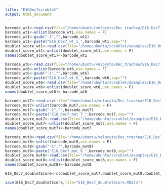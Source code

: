 ```yaml
---
title: "E16Dec7scrublet"
output: html_document
---
```

```r
barcode_wt1<-read.csv(file="/home/ubuntu/velocyto/Dec_trachea/E16_Dec7_combined_v3/E16_Dec7_wt_1/outs/filtered_gene_bc_matrices/mm10.1.2.0/barcodes.tsv",header=F,sep="\t",stringsAsFactors = F)
barcode_wt1<-unlist(barcode_wt1,use.names = F)
barcode_wt1<-gsub("-1","",barcode_wt1)
barcode_wt1<-paste("E16_Dec7_wt_1_",barcode_wt1,sep="")
doublet_score_wt1<-read.csv(file="/home/ubuntu/scrublet/examples/E16_Dec7_wt1_doubletScore.csv",header=F,sep=",",stringsAsFactors = F)
doublet_score_wt1<-unlist(doublet_score_wt1,use.names = F)
names(doublet_score_wt1)<-barcode_wt1
```
```r
barcode_wt6<-read.csv(file="/home/ubuntu/velocyto/Dec_trachea/E16_Dec7_combined_v3/E16_Dec7_wt_6/outs/filtered_gene_bc_matrices/mm10.1.2.0/barcodes.tsv",header=F,sep="\t",stringsAsFactors = F)
barcode_wt6<-unlist(barcode_wt6,use.names = F)
barcode_wt6<-gsub("-1","",barcode_wt6)
barcode_wt6<-paste("E16_Dec7_wt_6_",barcode_wt6,sep="")
doublet_score_wt6<-read.csv(file="/home/ubuntu/scrublet/examples/E16_Dec7_wt6_doubletScore.csv",header=F,sep=",",stringsAsFactors = F)
doublet_score_wt6<-unlist(doublet_score_wt6,use.names = F)
names(doublet_score_wt6)<-barcode_wt6
```
```r
barcode_mut7<-read.csv(file="/home/ubuntu/velocyto/Dec_trachea/E16_Dec7_combined_v3/E16_Dec7_mut_7/outs/filtered_gene_bc_matrices/mm10.1.2.0/barcodes.tsv",header=F,sep="\t",stringsAsFactors = F)
barcode_mut7<-unlist(barcode_mut7,use.names = F)
barcode_mut7<-gsub("-1","",barcode_mut7)
barcode_mut7<-paste("E16_Dec7_mut_7_",barcode_mut7,sep="")
doublet_score_mut7<-read.csv(file="/home/ubuntu/scrublet/examples/E16_Dec7_mut7_doubletScore.csv",header=F,sep=",",stringsAsFactors = F)
doublet_score_mut7<-unlist(doublet_score_mut7,use.names = F)
names(doublet_score_mut7)<-barcode_mut7
```
```r
barcode_mut8<-read.csv(file="/home/ubuntu/velocyto/Dec_trachea/E16_Dec7_combined_v3/E16_Dec7_mut_8/outs/filtered_gene_bc_matrices/mm10.1.2.0/barcodes.tsv",header=F,sep="\t",stringsAsFactors = F)
barcode_mut8<-unlist(barcode_mut8,use.names = F)
barcode_mut8<-gsub("-1","",barcode_mut8)
barcode_mut8<-paste("E16_Dec7_mut_8_",barcode_mut8,sep="")
doublet_score_mut8<-read.csv(file="/home/ubuntu/scrublet/examples/E16_Dec7_mut8_doubletScore.csv",header=F,sep=",",stringsAsFactors = F)
doublet_score_mut8<-unlist(doublet_score_mut8,use.names = F)
names(doublet_score_mut8)<-barcode_mut8
```
```r
E16_Dec7_doubletScore<-c(doublet_score_mut7,doublet_score_mut8,doublet_score_wt1,doublet_score_wt6)
```
```r
save(E16_Dec7_doubletScore,file="E16_Dec7_doubletScore.RData")
```































































